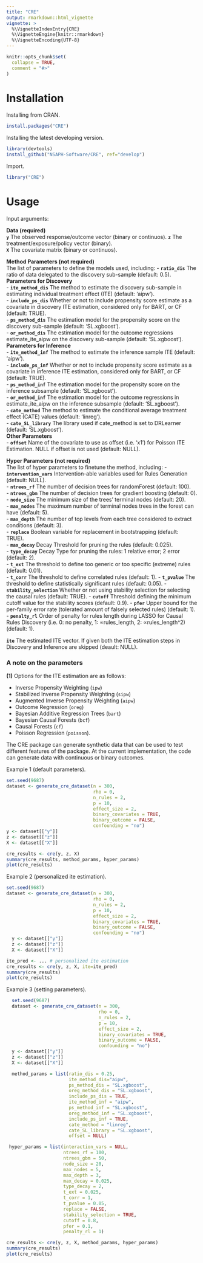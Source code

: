 ```yaml
---
title: "CRE"
output: rmarkdown::html_vignette
vignette: >
  %\VignetteIndexEntry{CRE}
  %\VignetteEngine{knitr::rmarkdown}
  %\VignetteEncoding{UTF-8}
---
```


```r
knitr::opts_chunk$set(
  collapse = TRUE,
  comment = "#>"
)
```

# Installation

Installing from CRAN.

```r
install.packages("CRE")
```

Installing the latest developing version. 

```r
library(devtools)
install_github("NSAPH-Software/CRE", ref="develop")
```

Import.

```r
library("CRE")
```

# Usage

Input arguments:

__Data (required)__   
**`y`** The observed response/outcome vector (binary or continuos).
**`z`** The treatment/exposure/policy vector (binary).    
**`X`** The covariate matrix (binary or continuos).    

__Method Parameters (not required)__    
The list of parameters to define the models used, including:
- **`ratio_dis`** The ratio of data delegated to the discovery sub-sample (default: 0.5). 
__Parameters for Discovery__           
- **`ite_method_dis`** The method to estimate the discovery sub-sample in estimating individual treatment effect (ITE) (default: 'aipw').    
- **`include_ps_dis`**  Whether or not to include propensity score estimate as a covariate in discovery ITE estimation, considered only for BART, or CF (default: TRUE).    
- **`ps_method_dis`** The estimation model for the propensity score on the discovery sub-sample (default: 'SL.xgboost').     
- **`or_method_dis`** The estimation model for the outcome regressions estimate_ite_aipw on the discovery sub-sample (default: 'SL.xgboost').      
__Parameters for Inference__     
- **`ite_method_inf`** The method to estimate the inference sample ITE (default: 'aipw').    
- **`include_ps_inf`** Whether or not to include propensity score estimate as a covariate in inference ITE estimation, considered only for BART, or CF (default: TRUE).     
- **`ps_method_inf`** The estimation model for the propensity score on the inference subsample (default: 'SL.xgboost').     
- **`or_method_inf`** The estimation model for the outcome regressions in estimate_ite_aipw on the inference subsample (default: 'SL.xgboost').     
- **`cate_method`** The method to estimate the conditional average treatment effect (CATE) values (default: 'linreg').     
- **`cate_SL_library`** The library used if cate_method is set to DRLearner (default: 'SL.xgboost').    
__Other Parameters__        
- **`offset`** Name of the covariate to use as offset (i.e. 'x1') for Poisson ITE Estimation. NULL if offset is not used (default: NULL).

__Hyper Parameters (not required)__     
The list of hyper parameters to finetune the method, including:
- **`intervention_vars`** Intervention-able variables used for Rules Generation (default: NULL).     
- **`ntrees_rf`** The number of decision trees for randomForest (default: 100).     
- **`ntrees_gbm`** The number of decision trees for gradient boosting (default: 0).     
- **`node_size`** The minimum size of the trees' terminal nodes (default: 20).      
- **`max_nodes`** The maximum number of terminal nodes trees in the forest can have (default: 5).    
- **`max_depth`** The number of top levels from each tree considered to extract conditions (default: 3).    
- **`replace`** Boolean variable for replacement in bootstrapping (default: TRUE).     
- **`max_decay`** Decay Threshold for pruning the rules (default: 0.025).     
- **`type_decay`** Decay Type for pruning the rules: 1 relative error; 2 error (default: 2).     
- **`t_ext`** The threshold to define too generic or too specific (extreme) rules (default: 0.01).     
- **`t_corr`** The threshold to define correlated rules (default: 1). 
- **`t_pvalue`** The threshold to define statistically significant rules (default: 0.05).
- **`stability_selection`** Whether or not using stability selection for selecting the causal rules (default: TRUE).
- **`cutoff`** Threshold defining the minimum cutoff value for the stability scores (default: 0.9).
- **`pfer`** Upper bound for the per-family error rate (tolerated amount of falsely selected rules) (default: 1).
- **`penalty_rl`** Order of penalty for rules length during LASSO for Causal
Rules Discovery (i.e. 0: no penalty, 1: ∝rules_length, 2: ∝rules_length^2) (default: 1).

**`ite`** The estimated ITE vector. If given both the ITE estimation steps in Discovery and Inference are skipped (deault: NULL).

### A note on the parameters

**(1)** Options for the ITE estimation are as follows: 

- Inverse Propensity Weighting (`ipw`)
- Stabilized Inverse Propensity Weighting (`sipw`)
- Augmented Inverse Propensity Weighting (`aipw`)
- Outcome Regression (`oreg`)
- Bayesian Additive Regression Trees (`bart`)
- Bayesian Causal Forests (`bcf`)
- Causal Forests (`cf`)
- Poisson Regression (`poisson`).


The CRE package can generate synthetic data that can be used to test different features of the package. At the current implementation, the code can generate data with continuous or binary outcomes. 

Example 1 (default parameters).
```R
set.seed(9687)
dataset <- generate_cre_dataset(n = 300, 
                                rho = 0, 
                                n_rules = 2, 
                                p = 10,
                                effect_size = 2, 
                                binary_covariates = TRUE,
                                binary_outcome = FALSE,
                                confounding = "no")
y <- dataset[["y"]]
z <- dataset[["z"]]
X <- dataset[["X"]]

cre_results <- cre(y, z, X)
summary(cre_results, method_params, hyper_params)
plot(cre_results)
```

Example 2 (personalized ite estimation).
```R
set.seed(9687)
dataset <- generate_cre_dataset(n = 300, 
                                rho = 0, 
                                n_rules = 2, 
                                p = 10,
                                effect_size = 2, 
                                binary_covariates = TRUE,
                                binary_outcome = FALSE,
                                confounding = "no")
  y <- dataset[["y"]]
  z <- dataset[["z"]]
  X <- dataset[["X"]]

ite_pred <- ... # personalized ite estimation
cre_results <- cre(y, z, X, ite=ite_pred)
summary(cre_results)
plot(cre_results)
```


Example 3 (setting parameters). 
```R
  set.seed(9687)
  dataset <- generate_cre_dataset(n = 300, 
                                  rho = 0, 
                                  n_rules = 2, 
                                  p = 10,
                                  effect_size = 2, 
                                  binary_covariates = TRUE,
                                  binary_outcome = FALSE,
                                  confounding = "no")
  y <- dataset[["y"]]
  z <- dataset[["z"]]
  X <- dataset[["X"]]

  method_params = list(ratio_dis = 0.25,
                       ite_method_dis="aipw",
                       ps_method_dis = "SL.xgboost",
                       oreg_method_dis = "SL.xgboost",
                       include_ps_dis = TRUE,
                       ite_method_inf = "aipw",
                       ps_method_inf = "SL.xgboost",
                       oreg_method_inf = "SL.xgboost",
                       include_ps_inf = TRUE,
                       cate_method = "linreg",
                       cate_SL_library = "SL.xgboost",
                       offset = NULL)

 hyper_params = list(interaction_vars = NULL,
                     ntrees_rf = 100,
                     ntrees_gbm = 50,
                     node_size = 20,
                     max_nodes = 5,
                     max_depth = 3,
                     max_decay = 0.025,
                     type_decay = 2,
                     t_ext = 0.025,
                     t_corr = 1,
                     t_pvalue = 0.05,
                     replace = FALSE,
                     stability_selection = TRUE,
                     cutoff = 0.8,
                     pfer = 0.1,
                     penalty_rl = 1)

cre_results <- cre(y, z, X, method_params, hyper_params)
summary(cre_results)
plot(cre_results)
```

